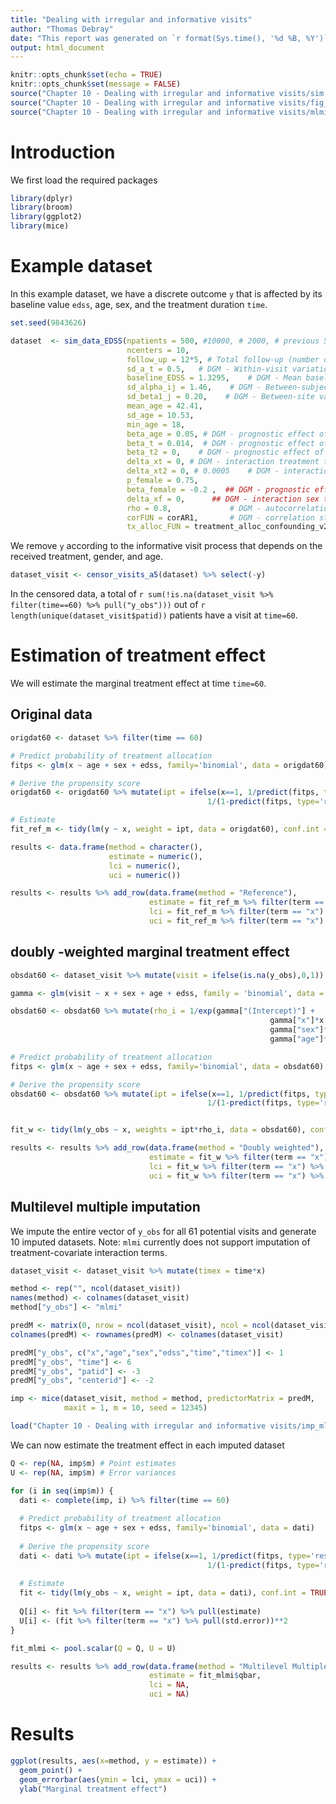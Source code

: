 ```yaml
---
title: "Dealing with irregular and informative visits"
author: "Thomas Debray"
date: "This report was generated on `r format(Sys.time(), '%d %B, %Y')`"
output: html_document
---
```


```r
knitr::opts_chunk$set(echo = TRUE)
knitr::opts_chunk$set(message = FALSE)
source("Chapter 10 - Dealing with irregular and informative visits/sim.r")
source("Chapter 10 - Dealing with irregular and informative visits/fig_functions.r")
source("Chapter 10 - Dealing with irregular and informative visits/mlmi.r")

```

# Introduction

We first load the required packages

```r
library(dplyr)
library(broom)
library(ggplot2)
library(mice)
```

# Example dataset

In this example dataset, we have a discrete outcome `y` that is affected by its baseline value `edss`, age, sex, and the treatment duration `time`.
```r
set.seed(9843626)

dataset  <- sim_data_EDSS(npatients = 500, #10000, # 2000, # previous 50000
                          ncenters = 10,
                          follow_up = 12*5, # Total follow-up (number of months)
                          sd_a_t = 0.5,   # DGM - Within-visit variation in EDSS scores
                          baseline_EDSS = 1.3295,    # DGM - Mean baseline EDDS score
                          sd_alpha_ij = 1.46,    # DGM - Between-subject variation in baseline EDSS
                          sd_beta1_j = 0.20,    # DGM - Between-site variation in baseline EDSS
                          mean_age = 42.41,
                          sd_age = 10.53,
                          min_age = 18,
                          beta_age = 0.05, # DGM - prognostic effect of age
                          beta_t = 0.014,  # DGM - prognostic effect of time
                          beta_t2 = 0,    # DGM - prognostic effect of time squared
                          delta_xt = 0, # DGM - interaction treatment time
                          delta_xt2 = 0, # 0.0005    # DGM - interaction treatment time2
                          p_female = 0.75, 
                          beta_female = -0.2 ,  ## DGM - prognostic effect of male sex
                          delta_xf = 0,      ## DGM - interaction sex treatment       
                          rho = 0.8,             # DGM - autocorrelation of between alpha_tij
                          corFUN = corAR1,       # DGM - correlation structure of the latent EDSS scores
                          tx_alloc_FUN = treatment_alloc_confounding_v2 ) ## or treatment_alloc_randomized
```

We remove `y` according to the informative visit process that depends on the received treatment, gender, and age.

```r
dataset_visit <- censor_visits_a5(dataset) %>% select(-y) 
```

In the censored data, a total of `r sum(!is.na(dataset_visit %>% filter(time==60) %>% pull("y_obs")))` out of `r length(unique(dataset_visit$patid))` patients have a visit at `time=60`.



# Estimation of treatment effect
We will estimate the marginal treatment effect at time `time=60`.

## Original data
```r
origdat60 <- dataset %>% filter(time == 60)

# Predict probability of treatment allocation
fitps <- glm(x ~ age + sex + edss, family='binomial', data = origdat60)

# Derive the propensity score
origdat60 <- origdat60 %>% mutate(ipt = ifelse(x==1, 1/predict(fitps, type='response'),
                                            1/(1-predict(fitps, type='response'))))

# Estimate 
fit_ref_m <- tidy(lm(y ~ x, weight = ipt, data = origdat60), conf.int = TRUE) 
```


```r
results <- data.frame(method = character(),
                      estimate = numeric(),
                      lci = numeric(),
                      uci = numeric())

results <- results %>% add_row(data.frame(method = "Reference"),
                               estimate = fit_ref_m %>% filter(term == "x") %>% pull(estimate),
                               lci = fit_ref_m %>% filter(term == "x") %>% pull(conf.low),
                               uci = fit_ref_m %>% filter(term == "x") %>% pull(conf.high))

```


## doubly -weighted marginal treatment effect
```r
obsdat60 <- dataset_visit %>% mutate(visit = ifelse(is.na(y_obs),0,1)) %>% filter(time == 60)

gamma <- glm(visit ~ x + sex + age + edss, family = 'binomial', data = obsdat60)$coef   

obsdat60 <- obsdat60 %>% mutate(rho_i = 1/exp(gamma["(Intercept)"] +
                                                          gamma["x"]*x +
                                                          gamma["sex"]*sex +
                                                          gamma["age"]*age))

# Predict probability of treatment allocation
fitps <- glm(x ~ age + sex + edss, family='binomial', data = obsdat60)

# Derive the propensity score
obsdat60 <- obsdat60 %>% mutate(ipt = ifelse(x==1, 1/predict(fitps, type='response'),
                                            1/(1-predict(fitps, type='response'))))


fit_w <- tidy(lm(y_obs ~ x, weights = ipt*rho_i, data = obsdat60), conf.int = TRUE)
```

```r
results <- results %>% add_row(data.frame(method = "Doubly weighted"),
                               estimate = fit_w %>% filter(term == "x") %>% pull(estimate),
                               lci = fit_w %>% filter(term == "x") %>% pull(conf.low),
                               uci = fit_w %>% filter(term == "x") %>% pull(conf.high))
```

## Multilevel multiple imputation

We impute the entire vector of `y_obs` for all 61 potential visits and generate 10 imputed datasets. Note: `mlmi` currently does not support imputation of treatment-covariate interaction terms.

```r
dataset_visit <- dataset_visit %>% mutate(timex = time*x)

method <- rep("", ncol(dataset_visit))
names(method) <- colnames(dataset_visit)
method["y_obs"] <- "mlmi"

predM <- matrix(0, nrow = ncol(dataset_visit), ncol = ncol(dataset_visit))
colnames(predM) <- rownames(predM) <- colnames(dataset_visit)

predM["y_obs", c("x","age","sex","edss","time","timex")] <- 1
predM["y_obs", "time"] <- 6
predM["y_obs", "patid"] <- -3
predM["y_obs", "centerid"] <- -2

imp <- mice(dataset_visit, method = method, predictorMatrix = predM, 
            maxit = 1, m = 10, seed = 12345)
```

```r
load("Chapter 10 - Dealing with irregular and informative visits/imp_mlmi.rda")
```

We can now estimate the treatment effect in each imputed dataset

```r
Q <- rep(NA, imp$m) # Point estimates
U <- rep(NA, imp$m) # Error variances

for (i in seq(imp$m)) {
  dati <- complete(imp, i) %>% filter(time == 60)
  
  # Predict probability of treatment allocation
  fitps <- glm(x ~ age + sex + edss, family='binomial', data = dati)
  
  # Derive the propensity score
  dati <- dati %>% mutate(ipt = ifelse(x==1, 1/predict(fitps, type='response'),
                                            1/(1-predict(fitps, type='response'))))
  
  # Estimate 
  fit <- tidy(lm(y_obs ~ x, weight = ipt, data = dati), conf.int = TRUE) 
  
  Q[i] <- fit %>% filter(term == "x") %>% pull(estimate)
  U[i] <- (fit %>% filter(term == "x") %>% pull(std.error))**2
}

fit_mlmi <- pool.scalar(Q = Q, U = U)
```

```r
results <- results %>% add_row(data.frame(method = "Multilevel Multiple Imputation"),
                               estimate = fit_mlmi$qbar,
                               lci = NA,
                               uci = NA)
```

# Results
```r
ggplot(results, aes(x=method, y = estimate)) +
  geom_point() + 
  geom_errorbar(aes(ymin = lci, ymax = uci)) +
  ylab("Marginal treatment effect")
```


